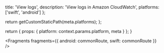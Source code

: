 
  title: 'View logs',
  description: 'View logs in Amazon CloudWatch',
  platforms: ['swift', 'android']
};

  return getCustomStaticPath(meta.platforms);
};

  return {
    props: {
      platform: context.params.platform,
      meta
    }
  };
}


<Fragments
  fragments={{
    android: commonRoute,
    swift: commonRoute
  }}
/>
